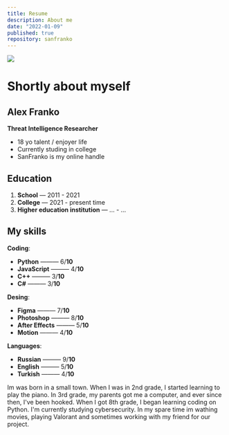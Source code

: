 ```yaml
---
title: Resume
description: About me
date: "2022-01-09"
published: true
repository: sanfranko
---
```



![](https://i.imgur.com/Pb62uwY.jpeg)

# Shortly about myself

## Alex Franko
**Threat Intelligence Researcher**


- 18 yo talent / enjoyer life
- Currently studing in college
- SanFranko is my online handle

## Education

1. **School** — 2011 - 2021
2. **College** — 2021 - present time
3. **Higher education institution** — ... - ...


## My skills

**Coding**:
-  **Python** ——— 6/**10**
-  **JavaScript** ——— 4/**10**
-  **C++** ——— 3/**10**
-  **C#** ——— 3/**10**

**Desing**:
-  **Figma** ——— 7/**10**
-  **Photoshop** ——— 8/**10**
-  **After Effects** ——— 5/**10**
-  **Motion** ——— 4/**10**

**Languages**:
-  **Russian** ——— 9/**10**
-  **English** ——— 5/**10**
-  **Turkish** ——— 4/**10**

Im was born in a small town. When I was in 2nd grade, I started learning to play the piano. In 3rd grade, my parents got me a computer, and ever since then, I've been hooked. When I got 8th grade, I began learning coding on Python. I'm currently studying cybersecurity. In my spare time im wathing movies, playing Valorant and sometimes working with my friend for our project.
